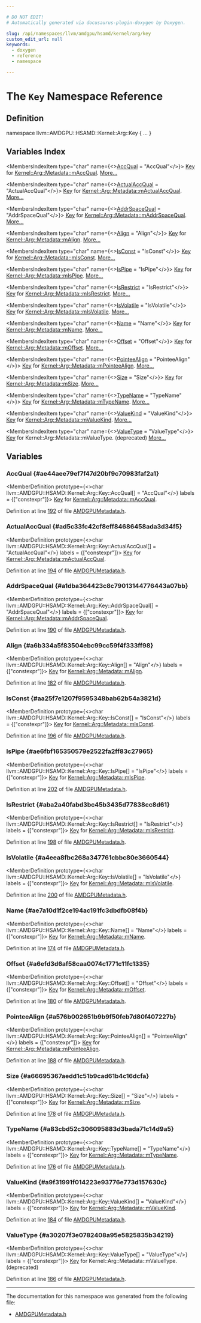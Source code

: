 ```yaml
---

# DO NOT EDIT!
# Automatically generated via docusaurus-plugin-doxygen by Doxygen.

slug: /api/namespaces/llvm/amdgpu/hsamd/kernel/arg/key
custom_edit_url: null
keywords:
  - doxygen
  - reference
  - namespace

---
```





# The `Key` Namespace Reference

<DoxygenPage pluginConfig={pluginConfig}>



## Definition

<CodeBlock>namespace llvm::AMDGPU::HSAMD::Kernel::Arg::Key &#123; ... &#125;</CodeBlock>

## Variables Index

<MembersIndex>

<MembersIndexItem
  type="char"
  name={<><a href="#ae44aee79ef7f47d20bf9c70983faf2a1">AccQual</a> = &quot;AccQual&quot;</>}>
<a href="/docs/api/namespaces/llvm/amdgpu/hsamd/kernel/arg/key">Key</a> for <a href="/docs/api/structs/llvm/amdgpu/hsamd/kernel/arg/metadata/#ae88dd201ff7572de461b419829985cf1">Kernel::Arg::Metadata::mAccQual</a>. <a href="#ae44aee79ef7f47d20bf9c70983faf2a1">More...</a>
</MembersIndexItem>

<MembersIndexItem
  type="char"
  name={<><a href="#ad5c33fc42cf8eff84686458ada3d34f5">ActualAccQual</a> = &quot;ActualAccQual&quot;</>}>
<a href="/docs/api/namespaces/llvm/amdgpu/hsamd/kernel/arg/key">Key</a> for <a href="/docs/api/structs/llvm/amdgpu/hsamd/kernel/arg/metadata/#a03232ba23ebdf59085acb5dee74963f3">Kernel::Arg::Metadata::mActualAccQual</a>. <a href="#ad5c33fc42cf8eff84686458ada3d34f5">More...</a>
</MembersIndexItem>

<MembersIndexItem
  type="char"
  name={<><a href="#a1dba364423c8c79013144776443a07bb">AddrSpaceQual</a> = &quot;AddrSpaceQual&quot;</>}>
<a href="/docs/api/namespaces/llvm/amdgpu/hsamd/kernel/arg/key">Key</a> for <a href="/docs/api/structs/llvm/amdgpu/hsamd/kernel/arg/metadata/#ac4519110cc2ce4e5cb61bfca4f32610c">Kernel::Arg::Metadata::mAddrSpaceQual</a>. <a href="#a1dba364423c8c79013144776443a07bb">More...</a>
</MembersIndexItem>

<MembersIndexItem
  type="char"
  name={<><a href="#a6b334a5f83504ebc99cc59f4f333ff98">Align</a> = &quot;Align&quot;</>}>
<a href="/docs/api/namespaces/llvm/amdgpu/hsamd/kernel/arg/key">Key</a> for <a href="/docs/api/structs/llvm/amdgpu/hsamd/kernel/arg/metadata/#a13a34b49dcaa8efd1546efd9d3e34875">Kernel::Arg::Metadata::mAlign</a>. <a href="#a6b334a5f83504ebc99cc59f4f333ff98">More...</a>
</MembersIndexItem>

<MembersIndexItem
  type="char"
  name={<><a href="#aa25f7e1207f9595348bab62b54a3821d">IsConst</a> = &quot;IsConst&quot;</>}>
<a href="/docs/api/namespaces/llvm/amdgpu/hsamd/kernel/arg/key">Key</a> for <a href="/docs/api/structs/llvm/amdgpu/hsamd/kernel/arg/metadata/#aa56c55dc7e7eadba8b4f7529cce7429f">Kernel::Arg::Metadata::mIsConst</a>. <a href="#aa25f7e1207f9595348bab62b54a3821d">More...</a>
</MembersIndexItem>

<MembersIndexItem
  type="char"
  name={<><a href="#ae6fbf165350579e2522fa2ff83c27965">IsPipe</a> = &quot;IsPipe&quot;</>}>
<a href="/docs/api/namespaces/llvm/amdgpu/hsamd/kernel/arg/key">Key</a> for <a href="/docs/api/structs/llvm/amdgpu/hsamd/kernel/arg/metadata/#aa8ac99bdfb22b80a532b82a9637f6903">Kernel::Arg::Metadata::mIsPipe</a>. <a href="#ae6fbf165350579e2522fa2ff83c27965">More...</a>
</MembersIndexItem>

<MembersIndexItem
  type="char"
  name={<><a href="#aba2a40fabd3bc45b3435d77838cc8d61">IsRestrict</a> = &quot;IsRestrict&quot;</>}>
<a href="/docs/api/namespaces/llvm/amdgpu/hsamd/kernel/arg/key">Key</a> for <a href="/docs/api/structs/llvm/amdgpu/hsamd/kernel/arg/metadata/#aa736763916bb2e789fa85198ff363c61">Kernel::Arg::Metadata::mIsRestrict</a>. <a href="#aba2a40fabd3bc45b3435d77838cc8d61">More...</a>
</MembersIndexItem>

<MembersIndexItem
  type="char"
  name={<><a href="#a4eea8fbc268a347761cbbc80e3660544">IsVolatile</a> = &quot;IsVolatile&quot;</>}>
<a href="/docs/api/namespaces/llvm/amdgpu/hsamd/kernel/arg/key">Key</a> for <a href="/docs/api/structs/llvm/amdgpu/hsamd/kernel/arg/metadata/#a8459d056e3513121d80cc9c54b545817">Kernel::Arg::Metadata::mIsVolatile</a>. <a href="#a4eea8fbc268a347761cbbc80e3660544">More...</a>
</MembersIndexItem>

<MembersIndexItem
  type="char"
  name={<><a href="#ae7a10d1f2ce194ac191fc3dbdfb08f4b">Name</a> = &quot;Name&quot;</>}>
<a href="/docs/api/namespaces/llvm/amdgpu/hsamd/kernel/arg/key">Key</a> for <a href="/docs/api/structs/llvm/amdgpu/hsamd/kernel/arg/metadata/#a438882e1bfe7deba5fb438e6815b4391">Kernel::Arg::Metadata::mName</a>. <a href="#ae7a10d1f2ce194ac191fc3dbdfb08f4b">More...</a>
</MembersIndexItem>

<MembersIndexItem
  type="char"
  name={<><a href="#a6efd3d6af58caa0074c1771c11fc1335">Offset</a> = &quot;Offset&quot;</>}>
<a href="/docs/api/namespaces/llvm/amdgpu/hsamd/kernel/arg/key">Key</a> for <a href="/docs/api/structs/llvm/amdgpu/hsamd/kernel/arg/metadata/#a66769fc55a7b9943b7203ea7ca886e55">Kernel::Arg::Metadata::mOffset</a>. <a href="#a6efd3d6af58caa0074c1771c11fc1335">More...</a>
</MembersIndexItem>

<MembersIndexItem
  type="char"
  name={<><a href="#a576b002651b9b9f50feb7d80f407227b">PointeeAlign</a> = &quot;PointeeAlign&quot;</>}>
<a href="/docs/api/namespaces/llvm/amdgpu/hsamd/kernel/arg/key">Key</a> for <a href="/docs/api/structs/llvm/amdgpu/hsamd/kernel/arg/metadata/#a7f55b63f63316dca70be627499ad3bd5">Kernel::Arg::Metadata::mPointeeAlign</a>. <a href="#a576b002651b9b9f50feb7d80f407227b">More...</a>
</MembersIndexItem>

<MembersIndexItem
  type="char"
  name={<><a href="#a66695367aedd1c51b9cad61b4c16dcfa">Size</a> = &quot;Size&quot;</>}>
<a href="/docs/api/namespaces/llvm/amdgpu/hsamd/kernel/arg/key">Key</a> for <a href="/docs/api/structs/llvm/amdgpu/hsamd/kernel/arg/metadata/#adc8c36105e6a4bd2443a40cba3ca8cca">Kernel::Arg::Metadata::mSize</a>. <a href="#a66695367aedd1c51b9cad61b4c16dcfa">More...</a>
</MembersIndexItem>

<MembersIndexItem
  type="char"
  name={<><a href="#a83cbd52c306095883d3bada71c14d9a5">TypeName</a> = &quot;TypeName&quot;</>}>
<a href="/docs/api/namespaces/llvm/amdgpu/hsamd/kernel/arg/key">Key</a> for <a href="/docs/api/structs/llvm/amdgpu/hsamd/kernel/arg/metadata/#afad0699d808efd9289976b8c4e2dc5c6">Kernel::Arg::Metadata::mTypeName</a>. <a href="#a83cbd52c306095883d3bada71c14d9a5">More...</a>
</MembersIndexItem>

<MembersIndexItem
  type="char"
  name={<><a href="#a9f31991f014223e93776e773d157630c">ValueKind</a> = &quot;ValueKind&quot;</>}>
<a href="/docs/api/namespaces/llvm/amdgpu/hsamd/kernel/arg/key">Key</a> for <a href="/docs/api/structs/llvm/amdgpu/hsamd/kernel/arg/metadata/#a8697021c9a21b05b891a5f77b2d41d47">Kernel::Arg::Metadata::mValueKind</a>. <a href="#a9f31991f014223e93776e773d157630c">More...</a>
</MembersIndexItem>

<MembersIndexItem
  type="char"
  name={<><a href="#a30207f3e0782408a95e5825835b34219">ValueType</a> = &quot;ValueType&quot;</>}>
<a href="/docs/api/namespaces/llvm/amdgpu/hsamd/kernel/arg/key">Key</a> for Kernel::Arg::Metadata::mValueType. (deprecated) <a href="#a30207f3e0782408a95e5825835b34219">More...</a>
</MembersIndexItem>

</MembersIndex>


<SectionDefinition>

## Variables

### AccQual {#ae44aee79ef7f47d20bf9c70983faf2a1}

<MemberDefinition
  prototype={<>char llvm::AMDGPU::HSAMD::Kernel::Arg::Key::AccQual&#91;&#93; = &quot;AccQual&quot;</>}
  labels = {["constexpr"]}>
<a href="/docs/api/namespaces/llvm/amdgpu/hsamd/kernel/arg/key">Key</a> for <a href="/docs/api/structs/llvm/amdgpu/hsamd/kernel/arg/metadata/#ae88dd201ff7572de461b419829985cf1">Kernel::Arg::Metadata::mAccQual</a>.

Definition at line <a href="/docs/api/files/include/include/llvm/include/llvm/support/amdgpumetadata-h/#l00192">192</a> of file <a href="/docs/api/files/include/include/llvm/include/llvm/support/amdgpumetadata-h">AMDGPUMetadata.h</a>.
</MemberDefinition>

### ActualAccQual {#ad5c33fc42cf8eff84686458ada3d34f5}

<MemberDefinition
  prototype={<>char llvm::AMDGPU::HSAMD::Kernel::Arg::Key::ActualAccQual&#91;&#93; = &quot;ActualAccQual&quot;</>}
  labels = {["constexpr"]}>
<a href="/docs/api/namespaces/llvm/amdgpu/hsamd/kernel/arg/key">Key</a> for <a href="/docs/api/structs/llvm/amdgpu/hsamd/kernel/arg/metadata/#a03232ba23ebdf59085acb5dee74963f3">Kernel::Arg::Metadata::mActualAccQual</a>.

Definition at line <a href="/docs/api/files/include/include/llvm/include/llvm/support/amdgpumetadata-h/#l00194">194</a> of file <a href="/docs/api/files/include/include/llvm/include/llvm/support/amdgpumetadata-h">AMDGPUMetadata.h</a>.
</MemberDefinition>

### AddrSpaceQual {#a1dba364423c8c79013144776443a07bb}

<MemberDefinition
  prototype={<>char llvm::AMDGPU::HSAMD::Kernel::Arg::Key::AddrSpaceQual&#91;&#93; = &quot;AddrSpaceQual&quot;</>}
  labels = {["constexpr"]}>
<a href="/docs/api/namespaces/llvm/amdgpu/hsamd/kernel/arg/key">Key</a> for <a href="/docs/api/structs/llvm/amdgpu/hsamd/kernel/arg/metadata/#ac4519110cc2ce4e5cb61bfca4f32610c">Kernel::Arg::Metadata::mAddrSpaceQual</a>.

Definition at line <a href="/docs/api/files/include/include/llvm/include/llvm/support/amdgpumetadata-h/#l00190">190</a> of file <a href="/docs/api/files/include/include/llvm/include/llvm/support/amdgpumetadata-h">AMDGPUMetadata.h</a>.
</MemberDefinition>

### Align {#a6b334a5f83504ebc99cc59f4f333ff98}

<MemberDefinition
  prototype={<>char llvm::AMDGPU::HSAMD::Kernel::Arg::Key::Align&#91;&#93; = &quot;Align&quot;</>}
  labels = {["constexpr"]}>
<a href="/docs/api/namespaces/llvm/amdgpu/hsamd/kernel/arg/key">Key</a> for <a href="/docs/api/structs/llvm/amdgpu/hsamd/kernel/arg/metadata/#a13a34b49dcaa8efd1546efd9d3e34875">Kernel::Arg::Metadata::mAlign</a>.

Definition at line <a href="/docs/api/files/include/include/llvm/include/llvm/support/amdgpumetadata-h/#l00182">182</a> of file <a href="/docs/api/files/include/include/llvm/include/llvm/support/amdgpumetadata-h">AMDGPUMetadata.h</a>.
</MemberDefinition>

### IsConst {#aa25f7e1207f9595348bab62b54a3821d}

<MemberDefinition
  prototype={<>char llvm::AMDGPU::HSAMD::Kernel::Arg::Key::IsConst&#91;&#93; = &quot;IsConst&quot;</>}
  labels = {["constexpr"]}>
<a href="/docs/api/namespaces/llvm/amdgpu/hsamd/kernel/arg/key">Key</a> for <a href="/docs/api/structs/llvm/amdgpu/hsamd/kernel/arg/metadata/#aa56c55dc7e7eadba8b4f7529cce7429f">Kernel::Arg::Metadata::mIsConst</a>.

Definition at line <a href="/docs/api/files/include/include/llvm/include/llvm/support/amdgpumetadata-h/#l00196">196</a> of file <a href="/docs/api/files/include/include/llvm/include/llvm/support/amdgpumetadata-h">AMDGPUMetadata.h</a>.
</MemberDefinition>

### IsPipe {#ae6fbf165350579e2522fa2ff83c27965}

<MemberDefinition
  prototype={<>char llvm::AMDGPU::HSAMD::Kernel::Arg::Key::IsPipe&#91;&#93; = &quot;IsPipe&quot;</>}
  labels = {["constexpr"]}>
<a href="/docs/api/namespaces/llvm/amdgpu/hsamd/kernel/arg/key">Key</a> for <a href="/docs/api/structs/llvm/amdgpu/hsamd/kernel/arg/metadata/#aa8ac99bdfb22b80a532b82a9637f6903">Kernel::Arg::Metadata::mIsPipe</a>.

Definition at line <a href="/docs/api/files/include/include/llvm/include/llvm/support/amdgpumetadata-h/#l00202">202</a> of file <a href="/docs/api/files/include/include/llvm/include/llvm/support/amdgpumetadata-h">AMDGPUMetadata.h</a>.
</MemberDefinition>

### IsRestrict {#aba2a40fabd3bc45b3435d77838cc8d61}

<MemberDefinition
  prototype={<>char llvm::AMDGPU::HSAMD::Kernel::Arg::Key::IsRestrict&#91;&#93; = &quot;IsRestrict&quot;</>}
  labels = {["constexpr"]}>
<a href="/docs/api/namespaces/llvm/amdgpu/hsamd/kernel/arg/key">Key</a> for <a href="/docs/api/structs/llvm/amdgpu/hsamd/kernel/arg/metadata/#aa736763916bb2e789fa85198ff363c61">Kernel::Arg::Metadata::mIsRestrict</a>.

Definition at line <a href="/docs/api/files/include/include/llvm/include/llvm/support/amdgpumetadata-h/#l00198">198</a> of file <a href="/docs/api/files/include/include/llvm/include/llvm/support/amdgpumetadata-h">AMDGPUMetadata.h</a>.
</MemberDefinition>

### IsVolatile {#a4eea8fbc268a347761cbbc80e3660544}

<MemberDefinition
  prototype={<>char llvm::AMDGPU::HSAMD::Kernel::Arg::Key::IsVolatile&#91;&#93; = &quot;IsVolatile&quot;</>}
  labels = {["constexpr"]}>
<a href="/docs/api/namespaces/llvm/amdgpu/hsamd/kernel/arg/key">Key</a> for <a href="/docs/api/structs/llvm/amdgpu/hsamd/kernel/arg/metadata/#a8459d056e3513121d80cc9c54b545817">Kernel::Arg::Metadata::mIsVolatile</a>.

Definition at line <a href="/docs/api/files/include/include/llvm/include/llvm/support/amdgpumetadata-h/#l00200">200</a> of file <a href="/docs/api/files/include/include/llvm/include/llvm/support/amdgpumetadata-h">AMDGPUMetadata.h</a>.
</MemberDefinition>

### Name {#ae7a10d1f2ce194ac191fc3dbdfb08f4b}

<MemberDefinition
  prototype={<>char llvm::AMDGPU::HSAMD::Kernel::Arg::Key::Name&#91;&#93; = &quot;Name&quot;</>}
  labels = {["constexpr"]}>
<a href="/docs/api/namespaces/llvm/amdgpu/hsamd/kernel/arg/key">Key</a> for <a href="/docs/api/structs/llvm/amdgpu/hsamd/kernel/arg/metadata/#a438882e1bfe7deba5fb438e6815b4391">Kernel::Arg::Metadata::mName</a>.

Definition at line <a href="/docs/api/files/include/include/llvm/include/llvm/support/amdgpumetadata-h/#l00174">174</a> of file <a href="/docs/api/files/include/include/llvm/include/llvm/support/amdgpumetadata-h">AMDGPUMetadata.h</a>.
</MemberDefinition>

### Offset {#a6efd3d6af58caa0074c1771c11fc1335}

<MemberDefinition
  prototype={<>char llvm::AMDGPU::HSAMD::Kernel::Arg::Key::Offset&#91;&#93; = &quot;Offset&quot;</>}
  labels = {["constexpr"]}>
<a href="/docs/api/namespaces/llvm/amdgpu/hsamd/kernel/arg/key">Key</a> for <a href="/docs/api/structs/llvm/amdgpu/hsamd/kernel/arg/metadata/#a66769fc55a7b9943b7203ea7ca886e55">Kernel::Arg::Metadata::mOffset</a>.

Definition at line <a href="/docs/api/files/include/include/llvm/include/llvm/support/amdgpumetadata-h/#l00180">180</a> of file <a href="/docs/api/files/include/include/llvm/include/llvm/support/amdgpumetadata-h">AMDGPUMetadata.h</a>.
</MemberDefinition>

### PointeeAlign {#a576b002651b9b9f50feb7d80f407227b}

<MemberDefinition
  prototype={<>char llvm::AMDGPU::HSAMD::Kernel::Arg::Key::PointeeAlign&#91;&#93; = &quot;PointeeAlign&quot;</>}
  labels = {["constexpr"]}>
<a href="/docs/api/namespaces/llvm/amdgpu/hsamd/kernel/arg/key">Key</a> for <a href="/docs/api/structs/llvm/amdgpu/hsamd/kernel/arg/metadata/#a7f55b63f63316dca70be627499ad3bd5">Kernel::Arg::Metadata::mPointeeAlign</a>.

Definition at line <a href="/docs/api/files/include/include/llvm/include/llvm/support/amdgpumetadata-h/#l00188">188</a> of file <a href="/docs/api/files/include/include/llvm/include/llvm/support/amdgpumetadata-h">AMDGPUMetadata.h</a>.
</MemberDefinition>

### Size {#a66695367aedd1c51b9cad61b4c16dcfa}

<MemberDefinition
  prototype={<>char llvm::AMDGPU::HSAMD::Kernel::Arg::Key::Size&#91;&#93; = &quot;Size&quot;</>}
  labels = {["constexpr"]}>
<a href="/docs/api/namespaces/llvm/amdgpu/hsamd/kernel/arg/key">Key</a> for <a href="/docs/api/structs/llvm/amdgpu/hsamd/kernel/arg/metadata/#adc8c36105e6a4bd2443a40cba3ca8cca">Kernel::Arg::Metadata::mSize</a>.

Definition at line <a href="/docs/api/files/include/include/llvm/include/llvm/support/amdgpumetadata-h/#l00178">178</a> of file <a href="/docs/api/files/include/include/llvm/include/llvm/support/amdgpumetadata-h">AMDGPUMetadata.h</a>.
</MemberDefinition>

### TypeName {#a83cbd52c306095883d3bada71c14d9a5}

<MemberDefinition
  prototype={<>char llvm::AMDGPU::HSAMD::Kernel::Arg::Key::TypeName&#91;&#93; = &quot;TypeName&quot;</>}
  labels = {["constexpr"]}>
<a href="/docs/api/namespaces/llvm/amdgpu/hsamd/kernel/arg/key">Key</a> for <a href="/docs/api/structs/llvm/amdgpu/hsamd/kernel/arg/metadata/#afad0699d808efd9289976b8c4e2dc5c6">Kernel::Arg::Metadata::mTypeName</a>.

Definition at line <a href="/docs/api/files/include/include/llvm/include/llvm/support/amdgpumetadata-h/#l00176">176</a> of file <a href="/docs/api/files/include/include/llvm/include/llvm/support/amdgpumetadata-h">AMDGPUMetadata.h</a>.
</MemberDefinition>

### ValueKind {#a9f31991f014223e93776e773d157630c}

<MemberDefinition
  prototype={<>char llvm::AMDGPU::HSAMD::Kernel::Arg::Key::ValueKind&#91;&#93; = &quot;ValueKind&quot;</>}
  labels = {["constexpr"]}>
<a href="/docs/api/namespaces/llvm/amdgpu/hsamd/kernel/arg/key">Key</a> for <a href="/docs/api/structs/llvm/amdgpu/hsamd/kernel/arg/metadata/#a8697021c9a21b05b891a5f77b2d41d47">Kernel::Arg::Metadata::mValueKind</a>.

Definition at line <a href="/docs/api/files/include/include/llvm/include/llvm/support/amdgpumetadata-h/#l00184">184</a> of file <a href="/docs/api/files/include/include/llvm/include/llvm/support/amdgpumetadata-h">AMDGPUMetadata.h</a>.
</MemberDefinition>

### ValueType {#a30207f3e0782408a95e5825835b34219}

<MemberDefinition
  prototype={<>char llvm::AMDGPU::HSAMD::Kernel::Arg::Key::ValueType&#91;&#93; = &quot;ValueType&quot;</>}
  labels = {["constexpr"]}>
<a href="/docs/api/namespaces/llvm/amdgpu/hsamd/kernel/arg/key">Key</a> for Kernel::Arg::Metadata::mValueType. (deprecated)

Definition at line <a href="/docs/api/files/include/include/llvm/include/llvm/support/amdgpumetadata-h/#l00186">186</a> of file <a href="/docs/api/files/include/include/llvm/include/llvm/support/amdgpumetadata-h">AMDGPUMetadata.h</a>.
</MemberDefinition>

</SectionDefinition>

<hr/>

The documentation for this namespace was generated from the following file:

<ul>
<li><a href="/docs/api/files/include/include/llvm/include/llvm/support/amdgpumetadata-h">AMDGPUMetadata.h</a></li>
</ul>

</DoxygenPage>
